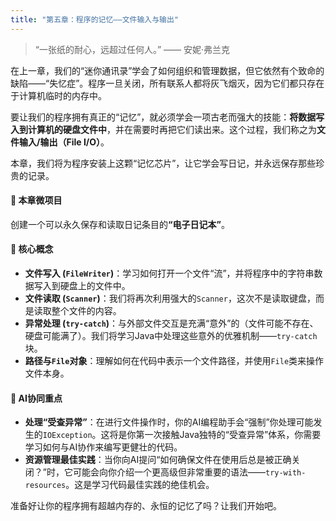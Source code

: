 ```yaml
---
title: "第五章：程序的记忆——文件输入与输出"
---
```


> “一张纸的耐心，远超过任何人。” —— 安妮·弗兰克

在上一章，我们的“迷你通讯录”学会了如何组织和管理数据，但它依然有个致命的缺陷——“失忆症”。程序一旦关闭，所有联系人都将灰飞烟灭，因为它们都只存在于计算机临时的内存中。

要让我们的程序拥有真正的“记忆”，就必须学会一项古老而强大的技能：**将数据写入到计算机的硬盘文件中**，并在需要时再把它们读出来。这个过程，我们称之为**文件输入/输出（File I/O）**。

本章，我们将为程序安装上这颗“记忆芯片”，让它学会写日记，并永远保存那些珍贵的记录。

::: {.callout-note title="开启本章学习"}

#### 📖 本章微项目

创建一个可以永久保存和读取日记条目的**“电子日记本”**。

#### 💎 核心概念

-   **文件写入 (`FileWriter`)**：学习如何打开一个文件“流”，并将程序中的字符串数据写入到硬盘上的文件中。
-   **文件读取 (`Scanner`)**：我们将再次利用强大的`Scanner`，这次不是读取键盘，而是读取整个文件的内容。
-   **异常处理 (`try-catch`)**：与外部文件交互是充满“意外”的（文件可能不存在、硬盘可能满了）。我们将学习Java中处理这些意外的优雅机制——`try-catch`块。
-   **路径与`File`对象**：理解如何在代码中表示一个文件路径，并使用`File`类来操作文件本身。

#### 🤖 AI协同重点

-   **处理“受查异常”**：在进行文件操作时，你的AI编程助手会“强制”你处理可能发生的`IOException`。这将是你第一次接触Java独特的“受查异常”体系，你需要学习如何与AI协作来编写更健壮的代码。
-   **资源管理最佳实践**：当你向AI提问“如何确保文件在使用后总是被正确关闭？”时，它可能会向你介绍一个更高级但非常重要的语法——`try-with-resources`。这是学习代码最佳实践的绝佳机会。

:::

准备好让你的程序拥有超越内存的、永恒的记忆了吗？让我们开始吧。
